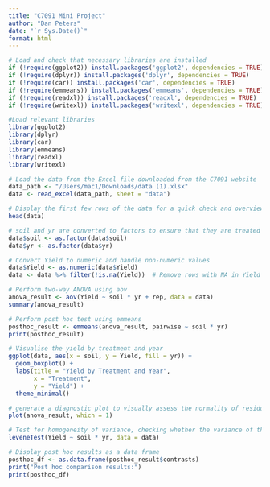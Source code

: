 ```yaml
---
title: "C7091 Mini Project"
author: "Dan Peters"
date: "`r Sys.Date()`"
format: html
---
```


```r
# Load and check that necessary libraries are installed
if (!require(ggplot2)) install.packages('ggplot2', dependencies = TRUE)
if (!require(dplyr)) install.packages('dplyr', dependencies = TRUE)
if (!require(car)) install.packages('car', dependencies = TRUE)
if (!require(emmeans)) install.packages('emmeans', dependencies = TRUE)
if (!require(readxl)) install.packages('readxl', dependencies = TRUE)
if (!require(writexl)) install.packages('writexl', dependencies = TRUE)

#Load relevant libraries
library(ggplot2)
library(dplyr)
library(car)
library(emmeans)
library(readxl)
library(writexl)

# Load the data from the Excel file downloaded from the C7091 website
data_path <- "/Users/mac1/Downloads/data (1).xlsx" 
data <- read_excel(data_path, sheet = "data")

# Display the first few rows of the data for a quick check and overview
head(data)

# soil and yr are converted to factors to ensure that they are treated as categorical variables rather than continuous or numeric variables
data$soil <- as.factor(data$soil)
data$yr <- as.factor(data$yr)

# Convert Yield to numeric and handle non-numeric values
data$Yield <- as.numeric(data$Yield)
data <- data %>% filter(!is.na(Yield))  # Remove rows with NA in Yield

# Perform two-way ANOVA using aov
anova_result <- aov(Yield ~ soil * yr + rep, data = data)
summary(anova_result)

# Perform post hoc test using emmeans
posthoc_result <- emmeans(anova_result, pairwise ~ soil * yr)
print(posthoc_result)

# Visualise the yield by treatment and year
ggplot(data, aes(x = soil, y = Yield, fill = yr)) +
  geom_boxplot() +
  labs(title = "Yield by Treatment and Year",
       x = "Treatment",
       y = "Yield") +
  theme_minimal()

# generate a diagnostic plot to visually assess the normality of residuals in an ANOVA model
plot(anova_result, which = 1)

# Test for homogeneity of variance, checking whether the variance of the dependent variable (Yield) is consistent across the different levels of the interaction between soil and yr
leveneTest(Yield ~ soil * yr, data = data)

# Display post hoc results as a data frame
posthoc_df <- as.data.frame(posthoc_result$contrasts)
print("Post hoc comparison results:")
print(posthoc_df)

```
